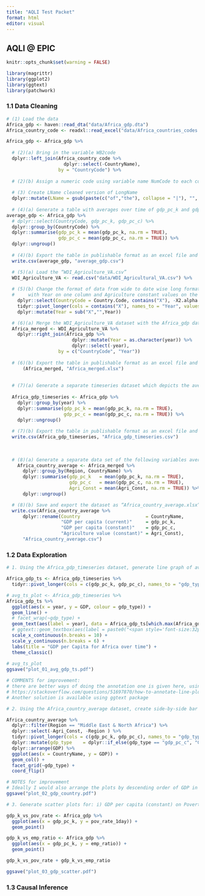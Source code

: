 ```yaml
---
title: "AQLI Test Packet"
format: html
editor: visual
---
```


## AQLI @ EPIC
```r
knitr::opts_chunk$set(warning = FALSE)
```

```r
library(magrittr)
library(ggplot2)
library(ggtext)
library(patchwork)
```

### 1.1 Data Cleaning

```r
# (1) Load the data
Africa_gdp <- haven::read_dta("data/Africa_gdp.dta")
Africa_country_code <- readxl::read_excel("data/Africa_countries_codes.xlsx")

Africa_gdp <- Africa_gdp %>% 
  
  # (2)(a) Bring in the variable WB2code
  dplyr::left_join(Africa_country_code %>% 
                     dplyr::select(-CountryName), 
                   by = "CountryCode") %>% 
  
  # (2)(b) Assign a numeric code using variable name NumCode to each country, with each number reflecting the rank of the country in alphabetical order.
  
  # (3) Create LName cleaned version of LongName
  dplyr::mutate(LName = gsub(paste(c("of","the"), collapse = "|"), "", LongName)) 
  
  # (4)(a) Generate a table with averages over time of gdp_pc_k and gdp_pc_c for every country. 
average_gdp <- Africa_gdp %>% 
  # dplyr::select(CountryCode, gdp_pc_k, gdp_pc_c) %>% 
  dplyr::group_by(CountryCode) %>% 
  dplyr::summarise(gdp_pc_k = mean(gdp_pc_k, na.rm = TRUE),
                   gdp_pc_c = mean(gdp_pc_c, na.rm = TRUE)) %>% 
  dplyr::ungroup()
  
  # (4)(b) Export the table in publishable format as an excel file and name it “average_gdp.xlsx” (or “.csv”)
  write.csv(average_gdp, "average_gdp.csv")

  # (5)(a) Load the “WDI_Agriculture_VA.csv”
  WDI_Agriculture_VA <- read.csv("data/WDI_Agricultural_VA.csv") %>% 
    
  # (5)(b) Change the format of data from wide to date wise long format, 
  #     with Year on one column and Agriculture constant values on the other
    dplyr::select(CountryCode = Country.Code, contains("X"), -X2.alpha.code) %>% 
    tidyr::pivot_longer(cols = contains("X"), names_to = "Year", values_to = "Agri_Const") %>% 
    dplyr::mutate(Year = sub("X","",Year))

  # (6)(a) Merge the WDI_Agriculture_VA dataset with the Africa_gdp dataset by Year and Country
  Africa_merged <- WDI_Agriculture_VA %>% 
    dplyr::right_join(Africa_gdp %>% 
                        dplyr::mutate(Year = as.character(year)) %>% 
                        dplyr::select(-year), 
                   by = c("CountryCode", "Year")) 
  
  # (6)(b) Export the table in publishable format as an excel file and name it “average_gdp.xlsx” (or “.csv”)
      (Africa_merged, "Africa_merged.xlsx")
  
  
  # (7)(a) Generate a separate timeseries dataset which depicts the average constant and current GDP per capita (gdp_pc_k and gdp_pc_c) of Africa from 1960 to 2013. Export the table in excel format and name it “Africa_gdp_timeseries.xlsx” (or .csv)
  
  Africa_gdp_timeseries <- Africa_gdp %>% 
    dplyr::group_by(year) %>% 
    dplyr::summarise(gdp_pc_k = mean(gdp_pc_k, na.rm = TRUE),
                     gdp_pc_c = mean(gdp_pc_c, na.rm = TRUE)) %>% 
    dplyr::ungroup()
  
  # (7)(b) Export the table in publishable format as an excel file and name it “average_gdp.xlsx” (or “.csv”)
  write.csv(Africa_gdp_timeseries, "Africa_gdp_timeseries.csv")
  
  
  
  # (8)(a) Generate a separate data set of the following variables average by country: i) GDP per capita (current), ii) GDPpercapita(constant), iii) Agriculture value (constant)
    Africa_country_average <- Africa_merged %>% 
      dplyr::group_by(Region, CountryName) %>% 
      dplyr::summarise(gdp_pc_k   = mean(gdp_pc_k, na.rm = TRUE),
                       gdp_pc_c   = mean(gdp_pc_c, na.rm = TRUE),
                       Agri_Const = mean(Agri_Const, na.rm = TRUE)) %>% 
      dplyr::ungroup()

  # (8)(b) Save and export the dataset as “Africa_country_average.xlsx” (or .csv). Make sure to retain the region variable.
  write.csv(Africa_country_average %>% 
      dplyr::rename(Country                        = CountryName,
                    "GDP per capita (current)"     = gdp_pc_k,
                    "GDP per capita (constant)"    = gdp_pc_c,
                    "Agriculture value (constant)" = Agri_Const), 
      "Africa_country_average.csv")  

```

### 1.2 Data Exploration

```r
# 1. Using the Africa_gdp_timeseries dataset, generate line graph of average constant and current GDP per capita against time for Africa. On a particular year, the average GDP per capita seem to increase drastically. On what year does there seem to be a drastic increase? Indicate the year on the plot. Format your graphs so that they are publication quality and save them as .pdf files.

Africa_gdp_ts <- Africa_gdp_timeseries %>% 
  tidyr::pivot_longer(cols = c(gdp_pc_k, gdp_pc_c), names_to = "gdp_type", values_to = "GDP")

# avg_ts_plot <- Africa_gdp_timeseries %>% 
Africa_gdp_ts %>% 
  ggplot(aes(x = year, y = GDP, colour = gdp_type)) + 
  geom_line() + 
  # facet_wrap(~gdp_type) + 
  geom_text(aes(label = year), data = Africa_gdp_ts[which.max(Africa_gdp_ts$GDP),], hjust = 1.2, vjust = 0.5) +
  # ggtext::geom_textbox(aes(label = paste0("<span style='font-size:32pt'><br>", Africa_gdp_timeseries[which.max(Africa_gdp_timeseries$GDP),], "<br></span>")), vjust = 0.45, fill = NA, box.colour = NA, family = "Cabin", size = 7, fontface = "bold") + 
  scale_x_continuous(n.breaks = 10) + 
  scale_y_continuous(n.breaks = 6) + 
  labs(title = "GDP per Capita for Africa over time") + 
  theme_classic()
 
# avg_ts_plot
ggsave("plot_01_avg_gdp_ts.pdf")

# COMMENTS for improvement: 
# there are better ways of doing the annotation one is given here, using ggpmisc
# https://stackoverflow.com/questions/51697870/how-to-annotate-line-plot-with-arrow-and-maximum-value
# Another solution is available using ggtext package 

# 2. Using the Africa_country_average dataset, create side-by-side bar graphs of constant and current GDP per capita for all countries in the Middle East and North Africa Region. Format your graphs so that they are publication quality and save them as .pdf files.

Africa_country_average %>% 
  dplyr::filter(Region == "Middle East & North Africa") %>% 
  dplyr::select(-Agri_Const, -Region ) %>% 
  tidyr::pivot_longer(cols = c(gdp_pc_k, gdp_pc_c), names_to = "gdp_type", values_to = "GDP") %>% 
  dplyr::mutate(gdp_type    = dplyr::if_else(gdp_type == "gdp_pc_c", "GDP Per Capita Current", "GDP Per Capita Constant")) %>% 
  dplyr::arrange(GDP) %>% 
  ggplot(aes(x = CountryName, y = GDP)) + 
  geom_col() + 
  facet_grid(~gdp_type) + 
  coord_flip()

# NOTES for improvement 
# Ideally I would also arrange the plots by descending order of GDP in each plot.
ggsave("plot_02_gdp_country.pdf")  

# 3. Generate scatter plots for: i) GDP per capita (constant) on Poverty rate(1day) ii) GDP per capita(constant) on Employment ratio. Interpret these graphs and format them as a single pdf file.

gdp_k_vs_pov_rate <- Africa_gdp %>% 
  ggplot(aes(x = gdp_pc_k, y = pov_rate_1day)) + 
  geom_point()

gdp_k_vs_emp_ratio <- Africa_gdp %>% 
  ggplot(aes(x = gdp_pc_k, y = emp_ratio)) + 
  geom_point()  

gdp_k_vs_pov_rate + gdp_k_vs_emp_ratio

ggsave("plot_03_gdp_scatter.pdf")
```


### 1.3 Causal Inference

```r

```


